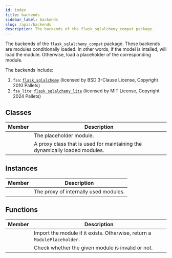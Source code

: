 ```yaml
---
id: index
title: backends
sidebar_label: backends
slug: /apis/backends
description: The backends of the flask_sqlalchemy_compat package.
---
```




<APITopBar type="module" source="backends" />

The backends of the `flask_sqlalchemy_compat` package. These backends are modules
conditionally loaded. In other words, if the model is intalled, will load the module.
Otherwise, load a placeholder of the corresponding module.

The backends include:

1. `fsa`: [`flask_sqlalchemy`<IconExternalLink/>][link-fsa]
   (licensed by BSD 3-Clause License, Copyright 2010 Pallets)
2. `fsa_lite`: [`flask_sqlalchemy_lite`<IconExternalLink/>][link-fsa-lite]
   (licensed by MIT License, Copyright 2024 Pallets)

## Classes

|                                             Member                                             | <center>Description</center>                                               |
| :--------------------------------------------------------------------------------------------: | -------------------------------------------------------------------------- |
| [<IconObjType type="class" hasText={true} text="ModulePlaceholder"/>](./ModulePlaceholder.mdx) | The placeholder module.                                                    |
|      [<IconObjType type="class" hasText={true} text="BackendProxy"/>](./BackendProxy.mdx)      | A proxy class that is used for maintaining the dynamically loaded modules. |

## Instances

|                                Member                                | <center>Description</center>          |
| :------------------------------------------------------------------: | ------------------------------------- |
| [<IconObjType type="obj" hasText={true} text="proxy"/>](./proxy.mdx) | The proxy of internally used modules. |

## Functions

|                                             Member                                              | <center>Description</center>                                             |
| :---------------------------------------------------------------------------------------------: | ------------------------------------------------------------------------ |
| [<IconObjType type="func" hasText={true} text="conditional_import"/>](./conditional_import.mdx) | Import the module if it exists. Otherwise, return a `ModulePlaceholder`. |
|  [<IconObjType type="func" hasText={true} text="is_module_invalid"/>](./is_module_invalid.mdx)  | Check whether the given module is invalid or not.                        |

[link-fsa]: https://flask-sqlalchemy.palletsprojects.com
[link-fsa-lite]: https://flask-sqlalchemy-lite.readthedocs.io
